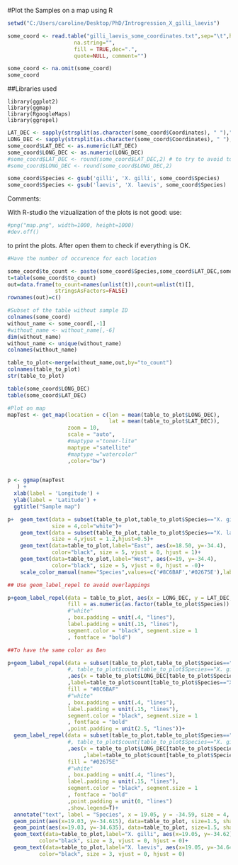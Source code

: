 #Plot the Samples on a map using R

```R
setwd("C:/Users/caroline/Desktop/PhD/Introgression_X_gilli_laevis")

some_coord <- read.table("gilli_laevis_some_coordinates.txt",sep="\t",head=T,
                     na.string="",
                     fill = TRUE,dec=".",
                     quote=NULL, comment="")

some_coord <- na.omit(some_coord)
some_coord
```
##Libraries used
```
library(ggplot2)
library(ggmap)
library(RgoogleMaps)
library(ggrepel)
```
```R
LAT_DEC <- sapply(strsplit(as.character(some_coord$Coordinates), " "),"[",1)
LONG_DEC <- sapply(strsplit(as.character(some_coord$Coordinates), " "),"[",2)
some_coord$LAT_DEC <- as.numeric(LAT_DEC)
some_coord$LONG_DEC <- as.numeric(LONG_DEC)
#some_coord$LAT_DEC <- round(some_coord$LAT_DEC,2) # to try to avoid too many overlappings
#some_coord$LONG_DEC <- round(some_coord$LONG_DEC,2)

some_coord$Species <- gsub('gilli', 'X. gilli', some_coord$Species)
some_coord$Species <- gsub('laevis', 'X. laevis', some_coord$Species)
```
Comments: 

With R-studio the vizualization of the plots is not good: use:
```R
#png("map.png", width=1000, height=1000)
#dev.off()
```
to print the plots. After open them to check if everything is OK.
```R
#Have the number of occurence for each location

some_coord$to_count <- paste(some_coord$Species,some_coord$LAT_DEC,some_coord$LONG_DEC)
t=table(some_coord$to_count)
out=data.frame(to_count=names(unlist(t)),count=unlist(t)[],
               stringsAsFactors=FALSE)
rownames(out)=c()

#Subset of the table without sample ID
colnames(some_coord)
without_name <- some_coord[,-1]
#without_name <- without_name[,-6]
dim(without_name)
without_name <- unique(without_name)
colnames(without_name)

table_to_plot<-merge(without_name,out,by="to_count")
colnames(table_to_plot)
str(table_to_plot)

table(some_coord$LONG_DEC)
table(some_coord$LAT_DEC)

#Plot on map
mapTest <- get_map(location = c(lon = mean(table_to_plot$LONG_DEC), 
                                lat = mean(table_to_plot$LAT_DEC)), 
                   zoom = 10,
                   scale = "auto",
                   #maptype ="toner-lite"
                   maptype ="satellite"
                   #maptype ="watercolor"
                   ,color="bw")
                   

p <- ggmap(mapTest
   ) +
  xlab(label = 'Longitude') +
  ylab(label = 'Latitude') +
  ggtitle("Sample map") 

p+  geom_text(data = subset(table_to_plot,table_to_plot$Species=="X. gilli"), label=table_to_plot$count[table_to_plot$Species=="X. gilli"],aes(x = table_to_plot$LONG_DEC[table_to_plot$Species=="X. gilli"], y = table_to_plot$LAT_DEC[table_to_plot$Species=="X. gilli"]), 
              size = 4,col="white")+
    geom_text(data = subset(table_to_plot,table_to_plot$Species=="X. laevis"), label=table_to_plot$count[table_to_plot$Species=="X. laevis"],aes(x = table_to_plot$LONG_DEC[table_to_plot$Species=="X. laevis"], y = table_to_plot$LAT_DEC[table_to_plot$Species=="X. laevis"]), 
              size = 4,vjust = 1.2,hjust=0.5)+
    geom_text(data=table_to_plot,label="East", aes(x=18.50, y=-34.4),
              color="black", size = 5, vjust = 0, hjust = 1)+
    geom_text(data=table_to_plot,label="West", aes(x=19, y=-34.4),
              color="black", size = 5, vjust = 0, hjust = -0)+
    scale_color_manual(name="Species",values=c('#8C6BAF','#02675E'),labels=c("X.gilli","X.laevis"))

## Use geom_label_repel to avoid overlappings

p+geom_label_repel(data = table_to_plot, aes(x = LONG_DEC, y = LAT_DEC, label = count), 
                   fill = as.numeric(as.factor(table_to_plot$Species))
                   #"white"
                   , box.padding = unit(.4, "lines"),
                   label.padding = unit(.15, "lines"),
                   segment.color = "black", segment.size = 1
                   , fontface = "bold")

##To have the same color as Ben

p+geom_label_repel(data = subset(table_to_plot,table_to_plot$Species=="X. gilli")
                   #, table_to_plot$count[table_to_plot$Species=="X. gilli"]
                   ,aes(x = table_to_plot$LONG_DEC[table_to_plot$Species=="X. gilli"], y = table_to_plot$LAT_DEC[table_to_plot$Species=="X. gilli"]
                   ,label=table_to_plot$count[table_to_plot$Species=="X. gilli"]), 
                   fill = "#8C6BAF"
                   #"white"
                   , box.padding = unit(.4, "lines"),
                   label.padding = unit(.15, "lines"),
                   segment.color = "black", segment.size = 1
                   , fontface = "bold"
                   ,point.padding = unit(2.5, "lines"))+
  geom_label_repel(data = subset(table_to_plot,table_to_plot$Species=="X. laevis")
                   #, table_to_plot$count[table_to_plot$Species=="X. gilli"]
                   ,aes(x = table_to_plot$LONG_DEC[table_to_plot$Species=="X. laevis"], y = table_to_plot$LAT_DEC[table_to_plot$Species=="X. laevis"]
                        ,label=table_to_plot$count[table_to_plot$Species=="X. laevis"]), 
                   fill = "#02675E"
                   #"white"
                   , box.padding = unit(.4, "lines"),
                   label.padding = unit(.15, "lines"),
                   segment.color = "black", segment.size = 1
                   , fontface = "bold"
                   ,point.padding = unit(0, "lines")
                   ,show.legend=T)+
  annotate("text", label = "Species", x = 19.05, y = -34.59, size = 4, colour = "black")+
  geom_point(aes(x=19.03, y=-34.615), data=table_to_plot, size=1.5, shape=15, color="#02675E")+
  geom_point(aes(x=19.03, y=-34.635), data=table_to_plot, size=1.5, shape=15, color="#8C6BAF")+
  geom_text(data=table_to_plot,label="X. gilli", aes(x=19.05, y=-34.62),
          color="black", size = 3, vjust = 0, hjust = 0)+
  geom_text(data=table_to_plot,label="X. laevis", aes(x=19.05, y=-34.64),
          color="black", size = 3, vjust = 0, hjust = 0)
```

